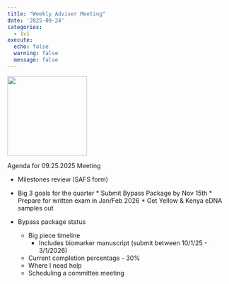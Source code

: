 ```yaml
---
title: "Weekly Adviser Meeting"
date: '2025-09-24'
categories:
  - 1v1
execute:
  echo: false
  warning: false
  message: false
---
```


![](img/will_smith_advisor_meme.jpeg){fig-align="left" width="180"}

Agenda for 09.25.2025 Meeting

-   Milestones review (SAFS form)

-   Big 3 goals for the quarter \* Submit Bypass Package by Nov 15th \* Prepare for written exam in Jan/Feb 2026 \* Get Yellow & Kenya eDNA samples out

-   Bypass package status

    -   Big piece timeline
        -   Includes biomarker manuscript (submit between 10/1/25 - 3/1/2026)
    -   Current completion percentage - 30%
    -   Where I need help
    -   Scheduling a committee meeting
